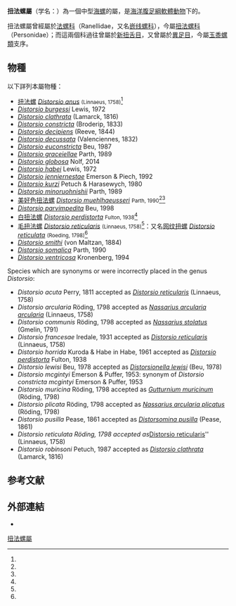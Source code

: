 {{Automatic taxobox
| image = Distorsio anus.jpg
| image_caption = Apertural view of a [[gastropod_shell|shell]] of ''[[Distorsio_anus|Distorsio anus]]'' (Linnaeus, 1758)
| image2 = Distorsio decipiens 01.JPG
| image2_caption = Five views of a shell of ''[[Distorsio_decipiens|Distorsio decipiens]]''
| status = 
| status_system = 
| taxon = Distorsio
| authority = Bolten, 1798 <ref>{{Cite web |url=http://www.ubio.org/NZ/detail.php?uid=61209&d=1 |title=Nomenclator Zoologicus info |access-date=2017-03-05 |archive-date=2018-10-15 |archive-url=https://web.archive.org/web/20181015153041/http://www.ubio.org/NZ/detail.php?uid=61209&d=1 |dead-url=no }}</ref>
| synonyms_ref=
| synonyms =
* ''Calcarella'' <small>Souleyet, 1850</small>
* ''Distorsio (Distorsio)'' <small>Röding, 1798</small>
* ''Distorsio (Rhysema)'' <small>Clench & Turner, 1957</small>
* ''Distorta'' <small>Perry, 1811</small>
* ''Distortrix'' <small>Link, 1807</small>
* ''Persona'' <small>Montfort, 1810</small>
| type_species= ''Murex anus'' <small>Linnaeus, 1758</small>
}}

'''扭法螺屬'''（学名：''{{lang|la|Distorsio}}''）為一個中型[[海螺|海螺]]的屬，是[[海洋生物|海洋]][[腹足綱|腹足綱]][[軟體動物|軟體動物]]下的{{r |WoRMS_138329}}。

扭法螺屬曾經屬於[[法螺科|法螺科]]{{r|TaiBNET_315014}}（Ranellidae，又名[[嵌线螺科|嵌线螺科]]{{r|zgdwz}}），今屬[[扭法螺科|扭法螺科]]（Personidae）{{r|shell_751 |WoRMS_138329}}；而這兩個科過往曾屬於[[新扭舌目|新扭舌目]]，又曾屬於[[異足目|異足目]]，今屬[[玉黍螺類|玉黍螺類]]支序。

==物種==
以下詳列本屬物種{{r|WoRMS_138329}}：
* [[扭法螺|扭法螺]] ''[[Distorsio_anus|Distorsio anus]]'' <small>(Linnaeus, 1758)</small><ref name="shell_751" />
* ''[[Distorsio_burgessi|Distorsio burgessi]]'' Lewis, 1972
* ''[[Distorsio_clathrata|Distorsio clathrata]]'' (Lamarck, 1816)
* ''[[Distorsio_constricta|Distorsio constricta]]'' (Broderip, 1833)
* ''[[Distorsio_decipiens|Distorsio decipiens]]'' (Reeve, 1844)
* ''[[Distorsio_decussata|Distorsio decussata]]'' (Valenciennes, 1832)
* ''[[Distorsio_euconstricta|Distorsio euconstricta]]'' Beu, 1987
* ''[[Distorsio_graceiellae|Distorsio graceiellae]]'' Parth, 1989
* ''[[Distorsio_globosa|Distorsio globosa]]'' Nolf, 2014
* ''[[Distorsio_habei|Distorsio habei]]'' Lewis, 1972
* ''[[Distorsio_jenniernestae|Distorsio jenniernestae]]'' Emerson & Piech, 1992
* ''[[Distorsio_kurzi|Distorsio kurzi]]'' Petuch & Harasewych, 1980
* ''[[Distorsio_minoruohnishii|Distorsio minoruohnishii]]'' Parth, 1989
* [[美好色扭法螺|美好色扭法螺]] ''[[Distorsio_muehlhaeusseri|Distorsio muehlhaeusseri]]'' <small>Parth, 1990</small><ref name="TaiBNET_315014" /><ref name="shell_752" />
* ''[[Distorsio_parvimpedita|Distorsio parvimpedita]]'' Beu, 1998
* [[白扭法螺|白扭法螺]] ''[[Distorsio_perdistorta|Distorsio perdistorta]]'' <small>Fulton, 1938</small><ref name="shell_753" />
* [[毛扭法螺|毛扭法螺]] ''[[Distorsio_reticularis|Distorsio reticularis]]'' <small>(Linnaeus, 1758)</small><ref name="shell_754" />：又名[[网纹扭螺|网纹扭螺]] ''[[Distorsio_reticulata|Distorsio reticulata]]'' <small>(Roeding, 1798)</small><ref name="shell_5819" />
* ''[[Distorsio_smithi|Distorsio smithi]]'' (von Maltzan, 1884)
* ''[[Distorsio_somalica|Distorsio somalica]]'' Parth, 1990
* ''[[Distorsio_ventricosa|Distorsio ventricosa]]'' Kronenberg, 1994

Species which are synonyms or were incorrectly placed in the genus ''Distorsio'':
* ''Distorsio acuta'' Perry, 1811 accepted as ''[[Distorsio_reticularis|Distorsio reticularis]]'' (Linnaeus, 1758)
* ''Distorsio arcularia'' Röding, 1798 accepted as ''[[Nassarius_arcularia_arcularia|Nassarius arcularia arcularia]]'' (Linnaeus, 1758)
* ''Distorsio communis'' Röding, 1798 accepted as ''[[Nassarius_stolatus|Nassarius stolatus]]'' (Gmelin, 1791)
* ''Distorsio francesae'' Iredale, 1931 accepted as ''[[Distorsio_reticularis|Distorsio reticularis]]'' (Linnaeus, 1758)
* ''Distorsio horrida'' Kuroda & Habe in Habe, 1961 accepted as ''[[Distorsio_perdistorta|Distorsio perdistorta]]'' Fulton, 1938
* ''Distorsio lewisi'' Beu, 1978 accepted as ''[[Distorsionella_lewisi|Distorsionella lewisi]]'' (Beu, 1978)
* ''Distorsio mcgintyi'' Emerson & Puffer, 1953: synonym of ''Distorsio constricta mcgintyi'' Emerson & Puffer, 1953
* ''Distorsio muricina'' Röding, 1798 accepted as ''[[Gutturnium_muricinum|Gutturnium muricinum]]'' (Röding, 1798)
* ''Distorsio plicata'' Röding, 1798 accepted as ''[[Nassarius_arcularia_plicatus|Nassarius arcularia plicatus]]'' (Röding, 1798)
* ''Distorsio pusilla'' Pease, 1861 accepted as ''[[Distorsomina_pusilla|Distorsomina pusilla]]'' (Pease, 1861)
* ''Distorsio reticulata Röding, 1798 accepted as ''[[Distorsio_reticularis|Distorsio reticularis]]'' (Linnaeus, 1758)
* ''Distorsio robinsoni'' Petuch, 1987 accepted as ''[[Distorsio_clathrata|Distorsio clathrata]]'' (Lamarck, 1816)

==参考文献==
{{reflist |refs=
<ref name="shell_751">{{cite web
| url=http://shell.sinica.edu.tw/chinese/shellbase_detail.php?science_no=751
| title=国际贝库：扭法螺
| publisher=台湾贝类资料库
| accessdate=2009-08-11
| archive-date=2016-03-04
| archive-url=https://web.archive.org/web/20160304113145/http://shell.sinica.edu.tw/chinese/shellbase_detail.php?science_no=751
| dead-url=no
}}</ref>
<ref name="shell_752">{{cite web
| url=http://shell.sinica.edu.tw/chinese/shellbase_detail.php?science_no=752
| title=国际贝库：美好色扭法螺
| publisher=台湾贝类资料库
| accessdate=2009-08-11
| archive-date=2017-03-06
| archive-url=https://web.archive.org/web/20170306033802/http://shell.sinica.edu.tw/chinese/shellbase_detail.php?science_no=752
| dead-url=no
}}</ref>
<ref name="shell_753">{{cite web
| url=http://shell.sinica.edu.tw/chinese/shellbase_detail.php?science_no=753
| title=国际贝库：白扭法螺
| publisher=台湾贝类资料库
| accessdate=2009-08-11
| archive-date=2016-03-04
| archive-url=https://web.archive.org/web/20160304125421/http://shell.sinica.edu.tw/chinese/shellbase_detail.php?science_no=753
| dead-url=no
}}</ref>
<ref name="shell_754">{{cite web
| url=http://shell.sinica.edu.tw/chinese/shellbase_detail.php?science_no=754
| title=国际贝库：毛扭法螺
| publisher=台湾贝类资料库
| accessdate=2009-08-11
| archive-date=2016-03-04
| archive-url=https://web.archive.org/web/20160304125520/http://shell.sinica.edu.tw/chinese/shellbase_detail.php?science_no=754
| dead-url=no
}}</ref>
<ref name="shell_5819">{{cite web
| url=http://shell.sinica.edu.tw/chinese/shellbase_detail.php?science_no=5819
| title=国际贝库：网纹扭螺
| publisher=台湾贝类资料库
| accessdate=2009-08-11
| archive-date=2016-03-04
| archive-url=https://web.archive.org/web/20160304110308/http://shell.sinica.edu.tw/chinese/shellbase_detail.php?science_no=5819
| dead-url=no
}}</ref>
<ref name="TaiBNET_315014">{{TaiBNET
| zh=美好色扭法螺 |id=315014
| binomial=Distorsio muehlhaeusseri | authority=Parth, 1990 | var=
| accessdate=2013-01-24}}</ref>
<ref name="WoRMS_138329">{{cite WoRMS
| id=138329 |authorlink=WoRMS 
| last1=Rosenberg |first1=G.
| last2=Gofas     |first2=S.
| title=''Distorsio'' 
| db=MolluscaBase
| access-date=2015-12-27 }}</ref>
<ref name="zgdwz">{{shelldoc/中國動物志W34
| chapter=嵌线螺科 Ranellidae
| chapter-url=http://zgdwz.lifescience.com.cn/animal/f/view-73171-cn.html
| access-date=2018-10-15 }}</ref>
}}

==外部連結==
{{Commons category|Distorsio}}
* {{wikispecies-inline|Distorsio|扭法螺屬}}
{{taxonbar}}

[[Category:扭法螺屬|]]


{{Mollusc-stub}}
